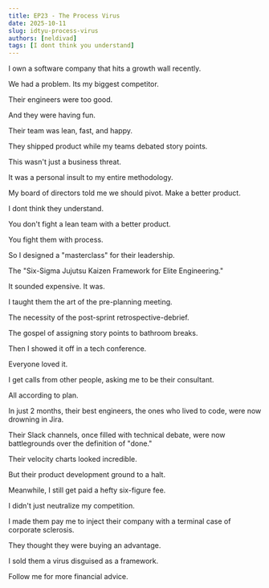 ```yaml
---
title: EP23 - The Process Virus
date: 2025-10-11
slug: idtyu-process-virus
authors: [neldivad]
tags: [I dont think you understand]
---
```


I own a software company that hits a growth wall recently. 

We had a problem. Its my biggest competitor.

Their engineers were too good.

And they were having fun.

Their team was lean, fast, and happy.

They shipped product while my teams debated story points.

This wasn't just a business threat.

It was a personal insult to my entire methodology.

My board of directors told me we should pivot. Make a better product. 

I dont think they understand.

<!--truncate-->

You don't fight a lean team with a better product.

You fight them with process.

So I designed a "masterclass" for their leadership.

The "Six-Sigma Jujutsu Kaizen Framework for Elite Engineering."

It sounded expensive. It was.

I taught them the art of the pre-planning meeting.

The necessity of the post-sprint retrospective-debrief.

The gospel of assigning story points to bathroom breaks.

Then I showed it off in a tech conference. 

Everyone loved it. 

I get calls from other people, asking me to be their consultant. 

All according to plan. 

In just 2 months, their best engineers, the ones who lived to code, were now drowning in Jira.

Their Slack channels, once filled with technical debate, were now battlegrounds over the definition of "done."

Their velocity charts looked incredible.

But their product development ground to a halt.

Meanwhile, I still get paid a hefty six-figure fee.

I didn't just neutralize my competition.

I made them pay me to inject their company with a terminal case of corporate sclerosis.

They thought they were buying an advantage.

I sold them a virus disguised as a framework.

Follow me for more financial advice.
